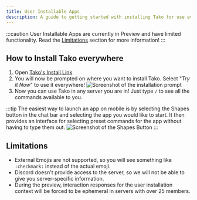 ```yaml
---
title: User Installable Apps
description: A guide to getting started with installing Tako for use everywhere!
---
```



:::caution
User Installable Apps are currently in Preview and have limited functionality. Read the [Limitations](#limitations) section for more information!
:::

## How to Install Tako everywhere

<Steps>

1. Open [Tako's Install Link](https://discord.com/oauth2/authorize?client_id=959798351753252905)
2. You will now be prompted on where you want to install Tako. Select "_Try it Now_" to use it everywhere!
   ![Screenshot of the installation prompt](../../../../assets/guides/user-apps.png)
3. Now you can use Tako in any server you are in! Just type `/` to see all the commands available to you.

</Steps>

:::tip
The easiest way to launch an app on mobile is by selecting the Shapes button in the chat bar and selecting the app you would like to start. It then provides an interface for selecting preset commands for the app without having to type them out.
![Screenshot of the Shapes Button](../../../../assets/guides/shapes.png)
:::

## Limitations

- External Emojis are not supported, so you will see something like `:checkmark:` instead of the actual emoji.
- Discord doesn't provide access to the server, so we will not be able to give you server-specific information.
- During the preview, interaction responses for the user installation context will be forced to be ephemeral in servers with over 25 members.
